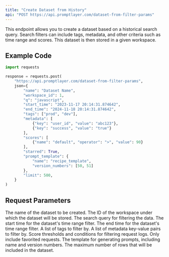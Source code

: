 ```yaml
---
title: "Create Dataset from History"
api: "POST https://api.promptlayer.com/dataset-from-filter-params"
---
```


This endpoint allows you to create a dataset based on a historical search query. Search filters can include tags, metadata, and other criteria such as time range and scores. This dataset is then stored in a given workspace.

## Example Code
```python
import requests

response = requests.post(
    "https://api.promptlayer.com/dataset-from-filter-params",
    json={
        "name": "Dataset Name",
        "workspace_id": 1,
        "q": "javascript",
        "start_time": "2023-11-17 20:14:31.874642",
        "end_time": "2024-11-18 20:14:31.874642",
        "tags": ["prod", "dev"],
        "metadata": [
            {"key": "user_id", "value": "abc123"},
            {"key": "success", "value": "true"}
        ],
        "scores": [
            {"name": "default", "operator": ">", "value": 90}
        ],
        "starred": True,
        "prompt_template": {
            "name": "recipe_template",
            "version_numbers": [50, 51]
        },
        "limit": 500,
    }
)
```

## Request Parameters

<ParamField body="name" type="string" required="true">
    The name of the dataset to be created.
</ParamField>

<ParamField body="workspace_id" type="integer" required="true">
    The ID of the workspace under which the dataset will be stored.
</ParamField>

<ParamField body="q" type="string">
    The search query for filtering the data.
</ParamField>

<ParamField body="start_time" type="string">
    The start time for the dataset's time range filter.
</ParamField>

<ParamField body="end_time" type="string">
    The end time for the dataset's time range filter.
</ParamField>

<ParamField body="tags" type="array">
    A list of tags to filter by.
</ParamField>

<ParamField body="metadata" type="array">
    A list of metadata key-value pairs to filter by.
</ParamField>

<ParamField body="scores" type="array">
    Score thresholds and conditions for filtering request logs.
</ParamField>

<ParamField body="starred" type="boolean">
    Only include favorited requests.
</ParamField>

<ParamField body="prompt_template" type="object">
    The template for generating prompts, including name and version numbers.
</ParamField>

<ParamField body="limit" type="integer">
    The maximum number of rows that will be included in the dataset.
</ParamField>
